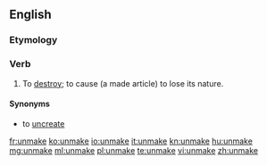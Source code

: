 ==English==

===Etymology===
{{af|en|un-|make}}

===Verb===
{{en-verb|unmakes|unmaking|unmade|unmade}}

# {{lb|en|transitive|euphemistic}} To [[destroy]]; to cause (a made article) to lose its nature.

====Synonyms====
* {{qualifier|euphemistic}} to [[uncreate]]

[[fr:unmake]]
[[ko:unmake]]
[[io:unmake]]
[[it:unmake]]
[[kn:unmake]]
[[hu:unmake]]
[[mg:unmake]]
[[ml:unmake]]
[[pl:unmake]]
[[te:unmake]]
[[vi:unmake]]
[[zh:unmake]]
